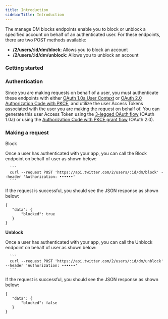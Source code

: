 ---
title: Introduction
sidebarTitle: Introduction
---

The manage DM blocks endpoints enable you to block or unblock a specified account on behalf of an authenticated user. For these endpoints, there are two POST methods available:

* **/2/users/:id/dm/block**: Allows you to block an account
* **/2/users/:id/dm/unblock**: Allows you to unblock an account


### Getting started
###  Authentication

Since you are making requests on behalf of a user, you must authenticate these endpoints with either [OAuth 1.0a User Context](/resources/fundamentals/authentication#obtaining-access-tokens-using-3-legged-oauth-flow) or [OAuth 2.0 Authorization Code with PKCE](/resources/fundamentals/authentication#oauth-2-0-authorization-code-flow-with-pkce-2), and utilize the user Access Tokens associated with the user you are making the request on behalf of. You can generate this user Access Token using the [3-legged OAuth flow](https://developer.x.com/resources/fundamentals/authentication/obtaining-user-access-tokens) (OAuth 1.0a) or using the [Authorization Code with PKCE grant flow](/resources/fundamentals/authentication#oauth-2-0-authorization-code-flow-with-pkce-2) (OAuth 2.0).

### Making a request

Block

Once a user has authenticated with your app, you can call the Block endpoint on behalf of user as shown below:

      ```
      curl --request POST 'https://api.twitter.com/2/users/:id/dm/block' --header 'Authorization: ••••••'
      ```




If the request is successful, you should see the JSON response as shown below:

```
{
   "data": {
       "blocked": true
   }
}
```




**Unblock**

Once a user has authenticated with your app, you can call the Unblock endpoint on behalf of user as shown below:

      ```
      curl --request POST 'https://api.twitter.com/2/users/:id/dm/unblock' --header 'Authorization: ••••••'
      ```




If the request is successful, you should see the JSON response as shown below:

```
{
   "data": {
       "blocked": false
   }
}
```


